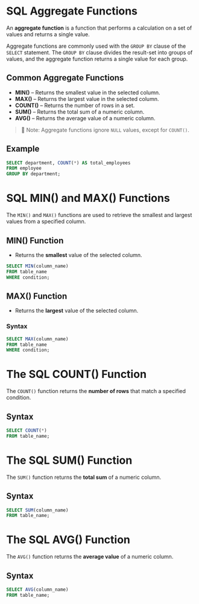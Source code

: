 # SQL Aggregate Functions

An **aggregate function** is a function that performs a calculation on a set of values and returns a single value.

Aggregate functions are commonly used with the `GROUP BY` clause of the `SELECT` statement. The `GROUP BY` clause divides the result-set into groups of values, and the aggregate function returns a single value for each group.

## Common Aggregate Functions

- **MIN()** – Returns the smallest value in the selected column.
- **MAX()** – Returns the largest value in the selected column.
- **COUNT()** – Returns the number of rows in a set.
- **SUM()** – Returns the total sum of a numeric column.
- **AVG()** – Returns the average value of a numeric column.

> 🔹 Note: Aggregate functions ignore `NULL` values, except for `COUNT()`.

## Example

```sql
SELECT department, COUNT(*) AS total_employees
FROM employee
GROUP BY department;
```

# SQL MIN() and MAX() Functions

The `MIN()` and `MAX()` functions are used to retrieve the smallest and largest values from a specified column.

## MIN() Function

- Returns the **smallest** value of the selected column.

```sql
SELECT MIN(column_name)
FROM table_name
WHERE condition;
```

## MAX() Function

- Returns the **largest** value of the selected column.

### Syntax

```sql
SELECT MAX(column_name)
FROM table_name
WHERE condition;
```

# The SQL COUNT() Function

The `COUNT()` function returns the **number of rows** that match a specified condition.

## Syntax

```sql
SELECT COUNT(*)
FROM table_name;
```
# The SQL SUM() Function

The `SUM()` function returns the **total sum** of a numeric column.

## Syntax

```sql
SELECT SUM(column_name)
FROM table_name;
```
# The SQL AVG() Function

The `AVG()` function returns the **average value** of a numeric column.

## Syntax

```sql
SELECT AVG(column_name)
FROM table_name;
```